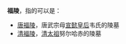 '''福陵'''，指的可以是：

*[[唐福陵|唐福陵]]，唐武宗母[[宣懿皇后|宣懿皇后]]韦氏的陵墓
*[[清福陵|清福陵]]，[[清太祖|清太祖]]努尔哈赤的陵墓

{{Disambig|Cat=二字墓葬建筑消歧义}}